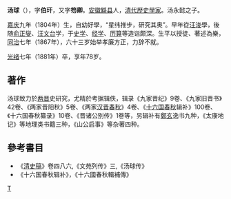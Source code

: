 '''汤球'''（{{bd|1804年||1881年}}），字'''伯玕'''，又字'''笏卿'''。[[安徽|安徽]][[黟县|黟县]]人，[[清代|清代]][[歷史學家|歷史學家]]。汤永懿之子。

[[嘉庆|嘉庆]]九年（1804年）生，自幼好學，“星纬推步，研究其奥”。早年從[[汪浚|汪浚]]學，後随[[俞正燮|俞正燮]]、[[汪文台|汪文台]]学，于[[史学|史学]]、[[经学|经学]]、[[历算|历算]]等造诣颇深。生平以授徒、著述為樂，[[同治|同治]]七年（1867年），六十三岁始举孝廉方正，力辞不就。

[[光绪|光绪]]七年（1881年）卒，享年78岁。

==著作==
{{main|十八家晉史}}
汤球致力於[[两晋|两晋]]史研究，尤精於考据辑佚，辑录《九家晋纪》9卷、《九家旧晋书》42卷、《两家晋阳秋》5卷、《两家[[汉晋春秋|汉晋春秋]]》4卷、《[[十六国春秋|十六国春秋]]辑补》100卷、《十六国春秋纂录》10卷、《晋诸公别传》1卷等，另辑补有[[鄭玄|鄭玄]]逸书九种，《太康地记》等地理类书籍三种，《山公启事》等杂著四种。

==參考書目==
* 《[[清史稿|清史稿]]》卷四八六,《文苑列传》三,《汤球传》
* 《十六国春秋辑补》，《十六國春秋輯補傳》
[[Category:清朝歷史學家|T]]
{{Wikisource author|湯球}}
